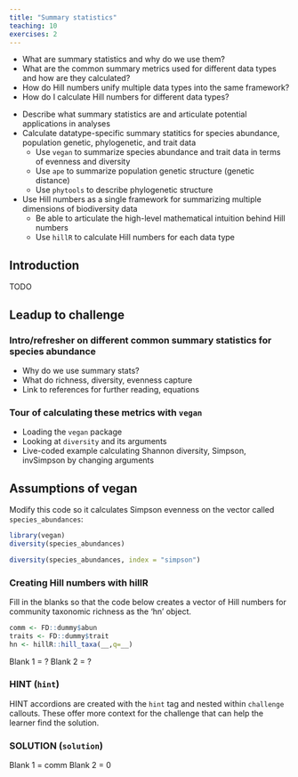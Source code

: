 ```yaml
---
title: "Summary statistics"
teaching: 10
exercises: 2
---
```


:::::::::::::::::::::::::::::::::::::: questions 

- What are summary statistics and why do we use them?
- What are the common summary metrics used for different data types and how are they calculated?
- How do Hill numbers unify multiple data types into the same framework?
- How do I calculate Hill numbers for different data types?

::::::::::::::::::::::::::::::::::::::::::::::::

::::::::::::::::::::::::::::::::::::: objectives

- Describe what summary statistics are and articulate potential applications in analyses
- Calculate datatype-specific summary statitics for species abundance, population genetic, phylogenetic, and trait data
    - Use `vegan` to summarize species abundance and trait data in terms of evenness and diversity <!-- I believe vegan does traits --->
    - Use `ape` to summarize population genetic structure (genetic distance)
    - Use `phytools` to describe phylogenetic structure
- Use Hill numbers as a single framework for summarizing multiple dimensions of biodiversity data
    - Be able to articulate the high-level mathematical intuition behind Hill numbers
    - Use `hillR` to calculate Hill numbers for each data type
   
::::::::::::::::::::::::::::::::::::::::::::::::

## Introduction

TODO

## Leadup to challenge
### Intro/refresher on different common summary statistics for species abundance

  - Why do we use summary stats?
  - What do richness, diversity, evenness capture
  - Link to references for further reading, equations
  
### Tour of calculating these metrics with `vegan`
  
  - Loading the `vegan` package
  - Looking at `diversity` and its arguments
  - Live-coded example calculating Shannon diversity, Simpson, invSimpson by changing arguments

::::::::::::::::::::::::::::::::::::: challenge

## Assumptions of vegan

Modify this code so it calculates Simpson evenness on the vector called `species_abundances`:

```r
library(vegan)
diversity(species_abundances)
```

:::::::::::::::: solution

```r
diversity(species_abundances, index = "simpson")
```

:::::::::::::::::::::::::
:::::::::::::::::::::::::::::::::::::::::::::::

::::::::::::::::::::::::::::::::: challenge

### Creating Hill numbers with hillR

Fill in the blanks so that the code below creates a vector of Hill numbers for community taxonomic richness as the ‘hn’ object.

```r
comm <- FD::dummy$abun
traits <- FD::dummy$trait
hn <- hillR::hill_taxa(__,q=__)
```

Blank 1 = ?
Blank 2 = ? 

::::::::::::::::: hint

### HINT (`hint`)

HINT accordions are created with the `hint` tag and nested within 
`challenge` callouts. These offer more context for the challenge that can help
the learner find the solution.

::::::::::::::::::::::

::::::::::::::::: solution

### SOLUTION (`solution`)

Blank 1 = comm
Blank 2 = 0

::::::::::::::::::::::::::


:::::::::::::::::::::::::::::::::::::::::::
